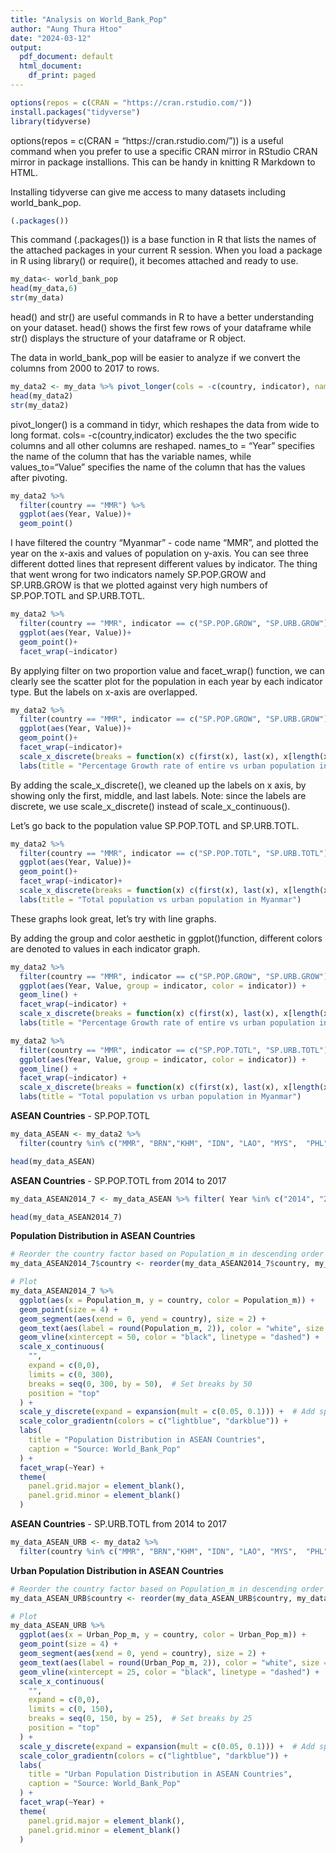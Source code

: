 ---
title: "Analysis on World_Bank_Pop"
author: "Aung Thura Htoo"
date: "2024-03-12"
output:
  pdf_document: default
  html_document:
    df_print: paged
---

```{r}
options(repos = c(CRAN = "https://cran.rstudio.com/"))
install.packages("tidyverse")
library(tidyverse)
```

options(repos = c(CRAN = "https://cran.rstudio.com/")) is a useful command when you prefer to use a specific CRAN mirror in RStudio CRAN mirror in package installions. This can be handy in knitting R Markdown to HTML.

Installing tidyverse can give me access to many datasets including world_bank_pop.
```{r}
(.packages())
```

This command (.packages()) is a base function in R that lists the names of the attached packages in your current R session. When you load a package in R using library() or require(), it becomes attached and ready to use.

```{r}
my_data<- world_bank_pop          
head(my_data,6)
str(my_data)
```

head() and str() are useful commands in R to have a better understanding on your dataset. head() shows the first few rows of your dataframe while str() displays the structure of your dataframe or R object.

The data in world_bank_pop will be easier to analyze if we convert the columns from 2000 to 2017 to rows. 

```{r}
my_data2 <- my_data %>% pivot_longer(cols = -c(country, indicator), names_to = "Year", values_to = "Value")
head(my_data2)
str(my_data2)

```

pivot_longer() is a command in tidyr, which reshapes the data from wide to long format. cols= -c(country,indicator) excludes the the two specific columns and all other columns are reshaped. names_to = "Year" specifies the name of the column that has the variable names, while values_to="Value" specifies the name of the column that has the values after pivoting.


```{r}
my_data2 %>% 
  filter(country == "MMR") %>%
  ggplot(aes(Year, Value))+
  geom_point()
```

I have filtered the country "Myanmar" - code name "MMR", and plotted the year on the x-axis and values of population on y-axis. You can see three different dotted lines that represent different values by indicator. The thing that went wrong for two indicators namely SP.POP.GROW and SP.URB.GROW is that we plotted against very high numbers of SP.POP.TOTL and SP.URB.TOTL.
```{r}
my_data2 %>% 
  filter(country == "MMR", indicator == c("SP.POP.GROW", "SP.URB.GROW")) %>%
  ggplot(aes(Year, Value))+
  geom_point()+
  facet_wrap(~indicator)
```

By applying filter on two proportion value and facet_wrap() function, we can clearly see the scatter plot for the population in each year by each indicator type. But the labels on x-axis are overlapped. 

```{r}
my_data2 %>% 
  filter(country == "MMR", indicator == c("SP.POP.GROW", "SP.URB.GROW")) %>%
  ggplot(aes(Year, Value))+
  geom_point()+
  facet_wrap(~indicator)+
  scale_x_discrete(breaks = function(x) c(first(x), last(x), x[length(x) %/% 2]))+
  labs(title = "Percentage Growth rate of entire vs urban population in Myanmar")
```

By adding the scale_x_discrete(), we cleaned up the labels on x axis, by showing only the first, middle, and last labels. Note: since the labels are discrete, we use scale_x_discrete() instead of scale_x_continuous().

Let's go back to the population value SP.POP.TOTL and SP.URB.TOTL.

```{r}
my_data2 %>% 
  filter(country == "MMR", indicator == c("SP.POP.TOTL", "SP.URB.TOTL")) %>%
  ggplot(aes(Year, Value))+
  geom_point()+
  facet_wrap(~indicator)+
  scale_x_discrete(breaks = function(x) c(first(x), last(x), x[length(x) %/% 2]))+
  labs(title = "Total population vs urban population in Myanmar")
```

These graphs look great, let's try with line graphs.

By adding the group and color aesthetic in ggplot()function, different colors are denoted to values in each indicator graph. 

```{r}
my_data2 %>%
  filter(country == "MMR", indicator == c("SP.POP.GROW", "SP.URB.GROW")) %>%
  ggplot(aes(Year, Value, group = indicator, color = indicator)) +
  geom_line() +
  facet_wrap(~indicator) +
  scale_x_discrete(breaks = function(x) c(first(x), last(x), x[length(x) %/% 2]))+
  labs(title = "Percentage Growth rate of entire vs urban population in Myanmar")
```

```{r}
my_data2 %>%
  filter(country == "MMR", indicator == c("SP.POP.TOTL", "SP.URB.TOTL")) %>%
  ggplot(aes(Year, Value, group = indicator, color = indicator)) +
  geom_line() +
  facet_wrap(~indicator) +
  scale_x_discrete(breaks = function(x) c(first(x), last(x), x[length(x) %/% 2]))+
  labs(title = "Total population vs urban population in Myanmar")
```


**ASEAN Countries** - SP.POP.TOTL

```{r}
my_data_ASEAN <- my_data2 %>% 
  filter(country %in% c("MMR", "BRN","KHM", "IDN", "LAO", "MYS",  "PHL", "SGP", "THA", "VNM"), indicator == "SP.POP.TOTL") %>% mutate(Population_m = round(Value/ 1e6, 2))

head(my_data_ASEAN)
```

**ASEAN Countries** - SP.POP.TOTL from 2014 to 2017

```{r}
my_data_ASEAN2014_7 <- my_data_ASEAN %>% filter( Year %in% c("2014", "2015", "2016", "2017"))

head(my_data_ASEAN2014_7)
```

**Population Distribution in ASEAN Countries**
```{r}

# Reorder the country factor based on Population_m in descending order
my_data_ASEAN2014_7$country <- reorder(my_data_ASEAN2014_7$country, my_data_ASEAN2014_7$Population_m, FUN = max)

# Plot
my_data_ASEAN2014_7 %>% 
  ggplot(aes(x = Population_m, y = country, color = Population_m)) +
  geom_point(size = 4) +
  geom_segment(aes(xend = 0, yend = country), size = 2) +
  geom_text(aes(label = round(Population_m, 2)), color = "white", size = 1.5) +
  geom_vline(xintercept = 50, color = "black", linetype = "dashed") +  # Add vertical line at Population_m = 50
  scale_x_continuous(
    "", 
    expand = c(0,0), 
    limits = c(0, 300), 
    breaks = seq(0, 300, by = 50),  # Set breaks by 50
    position = "top"
  ) +
  scale_y_discrete(expand = expansion(mult = c(0.05, 0.1))) +  # Add space on y-axis
  scale_color_gradientn(colors = c("lightblue", "darkblue")) +
  labs(
    title = "Population Distribution in ASEAN Countries",
    caption = "Source: World_Bank_Pop"
  ) +
  facet_wrap(~Year) +
  theme(
    panel.grid.major = element_blank(),
    panel.grid.minor = element_blank()
  )

```

**ASEAN Countries** - SP.URB.TOTL from 2014 to 2017

```{r}
my_data_ASEAN_URB <- my_data2 %>% 
  filter(country %in% c("MMR", "BRN","KHM", "IDN", "LAO", "MYS",  "PHL", "SGP", "THA", "VNM"), indicator == "SP.URB.TOTL", Year %in% c("2014", "2015", "2016", "2017")) %>% mutate(Urban_Pop_m = round(Value/ 1e6, 2))
```

**Urban Population Distribution in ASEAN Countries**
```{r}

# Reorder the country factor based on Population_m in descending order
my_data_ASEAN_URB$country <- reorder(my_data_ASEAN_URB$country, my_data_ASEAN_URB$Urban_Pop_m, FUN = max)

# Plot
my_data_ASEAN_URB %>% 
  ggplot(aes(x = Urban_Pop_m, y = country, color = Urban_Pop_m)) +
  geom_point(size = 4) +
  geom_segment(aes(xend = 0, yend = country), size = 2) +
  geom_text(aes(label = round(Urban_Pop_m, 2)), color = "white", size = 1.5) +
  geom_vline(xintercept = 25, color = "black", linetype = "dashed") +  # Add vertical line at Urban_Pop_m = 25
  scale_x_continuous(
    "", 
    expand = c(0,0), 
    limits = c(0, 150), 
    breaks = seq(0, 150, by = 25),  # Set breaks by 25
    position = "top"
  ) +
  scale_y_discrete(expand = expansion(mult = c(0.05, 0.1))) +  # Add space on y-axis
  scale_color_gradientn(colors = c("lightblue", "darkblue")) +
  labs(
    title = "Urban Population Distribution in ASEAN Countries",
    caption = "Source: World_Bank_Pop"
  ) +
  facet_wrap(~Year) +
  theme(
    panel.grid.major = element_blank(),
    panel.grid.minor = element_blank()
  )

```

